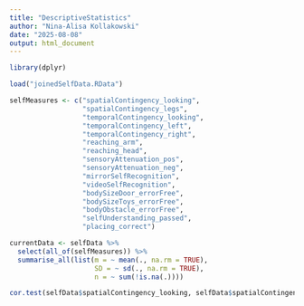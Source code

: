 ```yaml
---
title: "DescriptiveStatistics"
author: "Nina-Alisa Kollakowski"
date: "2025-08-08"
output: html_document
---
```


```r
library(dplyr)

load("joinedSelfData.RData")

selfMeasures <- c("spatialContingency_looking", 
                  "spatialContingency_legs", 
                  "temporalContingency_looking",
                  "temporalContingency_left",
                  "temporalContingency_right",
                  "reaching_arm",
                  "reaching_head",
                  "sensoryAttenuation_pos",
                  "sensoryAttenuation_neg",
                  "mirrorSelfRecognition", 
                  "videoSelfRecognition", 
                  "bodySizeDoor_errorFree",
                  "bodySizeToys_errorFree", 
                  "bodyObstacle_errorFree", 
                  "selfUnderstanding_passed", 
                  "placing_correct")
```

```r
currentData <- selfData %>%
  select(all_of(selfMeasures)) %>%
  summarise_all(list(m = ~ mean(., na.rm = TRUE),
                     SD = ~ sd(., na.rm = TRUE),
                     n = ~ sum(!is.na(.))))
```

```r
cor.test(selfData$spatialContingency_looking, selfData$spatialContingency_legs)
```

